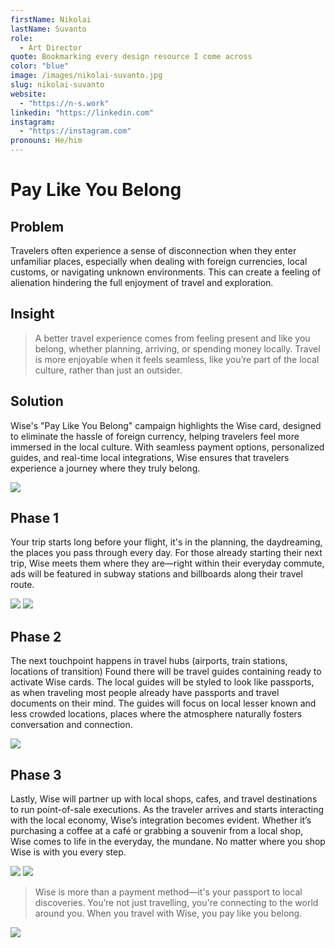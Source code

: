 ```yaml
---
firstName: Nikolai
lastName: Suvanto
role:
  - Art Director
quote: Bookmarking every design resource I come across
color: "blue"
image: /images/nikolai-suvanto.jpg
slug: nikolai-suvanto
website:
  - "https://n-s.work"
linkedin: "https://linkedin.com"
instagram:
  - "https://instagram.com"
pronouns: He/him
---
```



# Pay Like You Belong

<YoutubeEmbed id="sdkKJKdkvjs" />

## Problem

Travelers often experience a sense of disconnection when they enter unfamiliar places, especially when dealing with foreign currencies, local customs, or navigating unknown environments. This can create a feeling of alienation hindering the full enjoyment of travel and exploration.

## Insight

> A better travel experience comes from feeling present and like you belong, whether planning, arriving, or spending money locally. Travel is more enjoyable when it feels seamless, like you’re part of the local culture, rather than just an outsider.

## Solution

Wise's "Pay Like You Belong" campaign highlights the Wise card, designed to eliminate the hassle of foreign currency, helping travelers feel more immersed in the local culture. With seamless payment options, personalized guides, and real-time local integrations, Wise ensures that travelers experience a journey where they truly belong.

![](/media/nikolai-suvanto/subway-3-poster-mock.jpg)

## Phase 1

Your trip starts long before your flight, it's in the planning, the daydreaming, the places you pass through every day. For those already starting their next trip, Wise meets them where they are—right within their everyday commute, ads will be featured in subway stations and billboards along their travel route.

![](/media/nikolai-suvanto/triposter-ooh.jpg)
![](/media/nikolai-suvanto/traffic-billboard-mock.jpg)

## Phase 2

The next touchpoint happens in travel hubs (airports, train stations, locations of transition) Found there will be travel guides containing ready to activate Wise cards. The local guides will be styled to look like passports, as when traveling most people already have passports and travel documents on their mind. The guides will focus on local lesser known and less crowded locations, places where the atmosphere naturally fosters conversation and connection.

![](/media/nikolai-suvanto/wise-passport-mock.jpg)

## Phase 3

Lastly, Wise will partner up with local shops, cafes, and travel destinations to run point-of-sale executions. As the traveler arrives and starts interacting with the local economy, Wise’s integration becomes evident. Whether it’s purchasing a coffee at a café or grabbing a souvenir from a local shop, Wise comes to life in the everyday, the mundane. No matter where you shop Wise is with you every step.

![](/media/nikolai-suvanto/cash-register-mock.jpeg)
![](/media/nikolai-suvanto/wise-instore-mock.jpg)

> Wise is more than a payment method—it's your passport to local discoveries. You’re not just travelling, you're connecting to the world around you. When you travel with Wise, you pay like you belong.

![](/media/nikolai-suvanto/atm-skin.jpg)
